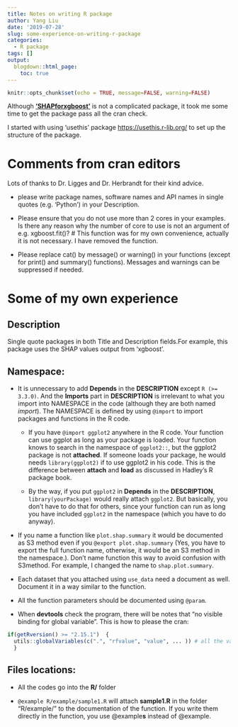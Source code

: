 ```yaml
---
title: Notes on writing R package
author: Yang Liu
date: '2019-07-28'
slug: some-experience-on-writing-r-package
categories:
  - R package
tags: []
output:
  blogdown::html_page:
    toc: true
---
```


```r
knitr::opts_chunk$set(echo = TRUE, message=FALSE, warning=FALSE)
```

Although [**'SHAPforxgboost'**](https://github.com/liuyanguu/SHAPforxgboost) is not a complicated package, it took me some time to get the package pass all the cran check. 

I started with using 'usethis' package [https://usethis.r-lib.org/](https://usethis.r-lib.org/) to set up the structure of the package. 

# Comments from cran editors

Lots of thanks to Dr. Ligges and Dr. Herbrandt for their kind advice. 

* please write package names, software names and API names in single quotes (e.g. 'Python') in your Description.
  
* Please ensure that you do not use more than 2 cores in your examples.
Is there any reason why the number of core to use is not an argument of 
e.g. xgboost.fit()? 
# This function was for my own convenience, actually it is not necessary. I have removed the function.
  
* Please replace cat() by message() or warning() in your functions (except 
for print() and summary() functions). Messages and warnings can be 
suppressed if needed.

# Some of my own experience

## Description

Single quote packages in both Title and Description fields.For example, this package uses the SHAP values output from 'xgboost'.

## Namespace: 

* It is unnecessary to add **Depends** in the **DESCRIPTION** except `R (>= 3.3.0)`. And the **Imports** part in **DESCRIPTION** is irrelevant to what you import into NAMESPACE in the code (although they are both named _import_).  The NAMESPACE is defined by using `@import` to import packages and functions in the R code. 

  * If you have `@import ggplot2` anywhere in the R code. Your function can use ggplot as long as your package is loaded. Your function knows to search in the namespace of `ggplot2::`, but the ggplot2 package is not **attached**. If someone loads your package, he would needs `library(ggplot2)` if to use ggplot2 in his code. This is the difference between **attach** and **load** as discussed in Hadley's R package book. 

  * By the way, if you put `ggplot2` in **Depends** in the **DESCRIPTION**, `library(yourPackage)` would really attach `ggplot2`. But basically, you don't have to do that for others, since your function can run as long you have included `ggplot2` in the namespace (which you have to do anyway).

* If you name a function like `plot.shap.summary` it would be documented as S3 method even if you `@export plot.shap.summary` (Yes, you have to export the full function name, otherwise, it would be an S3 method in the namespace.). Don't name function this way to avoid confusion with S3method. For example, I changed the name to `shap.plot.summary`.

* Each dataset that you attached using `use_data` need a document as well. Document it in a way similar to the function.

* All the function parameters should be documented using `@param`.  

* When **devtools** check the program, there will be notes that "no visible binding for global variable". This is how to please the cran:

```r
if(getRversion() >= "2.15.1")  {
  utils::globalVariables(c(".", "rfvalue", "value", ... )) # all the variables complained
  }
```


## Files locations:

* All the codes go into the **R/** folder  

* `@example R/example/sample1.R` will attach **sample1.R** in the folder "R/example/" to the documentation of the function. If you write them directly in the function, you use @example**s** instead of @example.  

